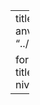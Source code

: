 ---
title: "AI forløb 1"
description: "I forløbet anvendes lineær regression..."
image: "../images/COLOURBOX47937746_forloeb.jpg"

format:
    html: 
      self-contained: true
      toc: true
      toc-title: Indhold
      toc-location: left
categories:
  - A-niveau
---